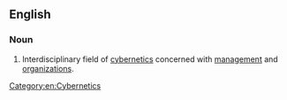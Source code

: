==English==
===Noun===
{{wikipedia}}

{{infl|en|noun|head=[[management]] [[cybernetics]]}}
# Interdisciplinary field of [[cybernetics]] concerned with [[management]] and [[organizations]].

[[Category:en:Cybernetics]]